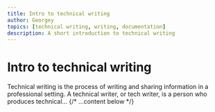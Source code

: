 ```yaml
---
title: Intro to technical writing
author: Georgey
topics: [technical writing, writing, documentation]
description: A short introduction to technical writing
---
```


# Intro to technical writing

Technical writing is the process of writing and sharing information in a professional setting. A technical writer, or tech writer, is a person who produces technical...
{/* ...content below */}
